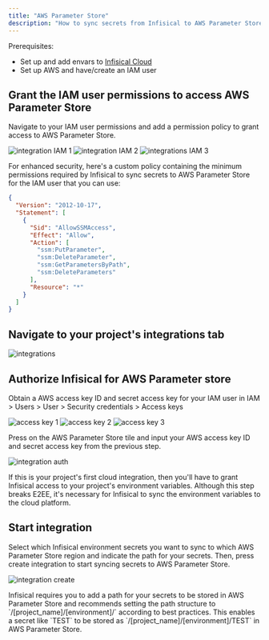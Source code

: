 ---
title: "AWS Parameter Store"
description: "How to sync secrets from Infisical to AWS Parameter Store"
---

Prerequisites:

- Set up and add envars to [Infisical Cloud](https://app.infisical.com)
- Set up AWS and have/create an IAM user

## Grant the IAM user permissions to access AWS Parameter Store

Navigate to your IAM user permissions and add a permission policy to grant access to AWS Parameter Store.

![integration IAM 1](../../images/integrations/aws/integrations-aws-iam-1.png)
![integration IAM 2](../../images/integrations/aws/integrations-aws-parameter-store-iam-2.png)
![integrations IAM 3](../../images/integrations/aws/integrations-aws-parameter-store-iam-3.png)

For enhanced security, here's a custom policy containing the minimum permissions required by Infisical to sync secrets to AWS Parameter Store for the IAM user that you can use:

```json
{
  "Version": "2012-10-17",
  "Statement": [
    {
      "Sid": "AllowSSMAccess",
      "Effect": "Allow",
      "Action": [
        "ssm:PutParameter",
        "ssm:DeleteParameter",
        "ssm:GetParametersByPath",
        "ssm:DeleteParameters"
      ],
      "Resource": "*"
    }
  ]
}
```

## Navigate to your project's integrations tab

![integrations](../../images/integrations.png)

## Authorize Infisical for AWS Parameter store

Obtain a AWS access key ID and secret access key for your IAM user in IAM > Users > User > Security credentials > Access keys

![access key 1](../../images/integrations/aws/integrations-aws-access-key-1.png)
![access key 2](../../images/integrations/aws/integrations-aws-access-key-2.png)
![access key 3](../../images/integrations/aws/integrations-aws-access-key-3.png)

Press on the AWS Parameter Store tile and input your AWS access key ID and secret access key from the previous step.

![integration auth](../../images/integrations/aws/integrations-aws-parameter-store-auth.png)

<Info>
  If this is your project's first cloud integration, then you'll have to grant
  Infisical access to your project's environment variables. Although this step
  breaks E2EE, it's necessary for Infisical to sync the environment variables to
  the cloud platform.
</Info>

## Start integration

Select which Infisical environment secrets you want to sync to which AWS Parameter Store region and indicate the path for your secrets. Then, press create integration to start syncing secrets to AWS Parameter Store.

![integration create](../../images/integrations/aws/integrations-aws-parameter-store-create.png)

<Tip>
  Infisical requires you to add a path for your secrets to be stored in AWS
  Parameter Store and recommends setting the path structure to
  `/[project_name]/[environment]/` according to best practices. This enables a
  secret like `TEST` to be stored as `/[project_name]/[environment]/TEST` in AWS
  Parameter Store.
</Tip>
